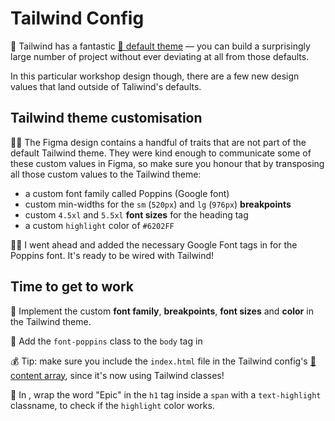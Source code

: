 # Tailwind Config

🦉 Tailwind has a fantastic [📜 default theme](https://tailwindcss.com/docs/theme) — you can build a surprisingly large number of project without ever deviating at all from those defaults.

In this particular workshop design though, there are a few new design values that land outside of Taliwind's defaults.

## Tailwind theme customisation

👨‍💼 The Figma design contains a handful of traits that are not part of the default Tailwind theme. They were kind enough to communicate some of these custom values in Figma, so make sure you honour that by transposing all those custom values to the Tailwind theme:

- a custom font family called Poppins (Google font)
- custom min-widths for the `sm` (`520px`) and `lg` (`976px`) **breakpoints**
- custom `4.5xl` and `5.5xl` **font sizes** for the heading tag
- a custom `highlight` color of `#6202FF`

🧝‍♂️ I went ahead and added the necessary Google Font tags in <InlineFile file="index.html" /> for the Poppins font. It's ready to be wired with Tailwind!

## Time to get to work

🐨 Implement the custom **font family**, **breakpoints**, **font sizes** and **color** in the Tailwind theme. <InlineFile file="tailwind.config.ts" />

🐨 Add the `font-poppins` class to the `body` tag in <InlineFile file="index.html" />

💰 Tip: make sure you include the `index.html` file in the Tailwind config's [📜 content array](https://tailwindcss.com/docs/content-configuration), since it's now using Tailwind classes!

🐨 In <InlineFile file="scr/App.tsx" />, wrap the word "Epic" in the `h1` tag inside a `span` with a `text-highlight` classname, to check if the `highlight` color works.
